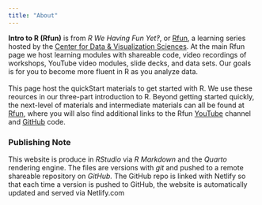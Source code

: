 ```yaml
---
title: "About"
---
```


**Intro to R (Rfun)** is from *R We Having Fun Yet‽*, or [Rfun](https://rfun.library.duke.edu/), a learning series hosted by the [Center for Data & Visualization Sciences](https://library.duke.edu/data/). At the main Rfun page we host learning modules with shareable code, video recordings of workshops, YouTube video modules, slide decks, and data sets. Our goals is for you to become more fluent in R as you analyze data.\
\
This page host the quickStart materials to get started with R. We use these reources in our three-part introduction to R. Beyond getting started quickly, the next-level of materials and intermediate materials can all be found at [Rfun](https://rfun.library.duke.edu), where you will also find additional links to the Rfun [YouTube](https://www.youtube.com/johnlittle1) channel and [GitHub](https://github.com/libjohn) code.

### Publishing Note

This website is produce in *RStudio* via *R Markdown* and the *Quarto* rendering engine. The files are versions with *git* and pushed to a remote shareable repository on *GitHub.* The GitHub repo is linked with Netlify so that each time a version is pushed to GitHub, the website is automatically updated and served via Netlify.com
